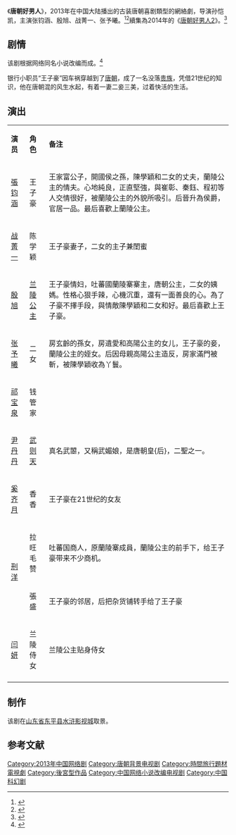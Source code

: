 {{电视节目信息框
| 名称     = 唐朝好男人
| 别名     = 
| 英文名称 = <!-- {{lang|en| }}  -->
| 图片     = Gentleman of Tang Dynasty poster.jpg
| 图说     = 海报
| 分类     = 古装剧
| 原创者   = 网络小说《唐朝好男人》
| 导演     = [[孙恺凯|孙恺凯]]
| 监制     = 
| 出品人   = 
| 编剧     = 沙枫
| 制作人   = 
| 摄影     = 
| 演出     = 张钧涵<br>殷旭<br>战菁一<br>张予曦
| 配音     =
| 旁白     = 
| 主题曲   = 孙子涵《唐人》
| 片尾曲   = 小5《离殇》
| 插曲     = 
| 地区     = {{CHNML}}
| 语言     = 普通话
| 集数     = 40集
| 每集长   = 45分钟
| 制作公司 = 
| 首播地区 = {{CHNML}}
| 电视网   = 乐视网
| 开始     = 2013年5月22日
| 结束     = 2013年7月16日
| 先于     = [[唐朝好男人2|唐朝好男人2]]
| 后于     = 
| 相关剧集 = 
| 官方网站 = 
}}
《'''唐朝好男人'''》，2013年在中国大陆播出的古装唐朝喜剧類型的網絡劇，导演孙恺凯，主演张钧涵、殷旭、战菁一、张予曦。<ref>{{cite web |url=http://ent.qq.com/a/20130523/014689.htm |title=《唐朝好男人》开播 战菁一张钧涵上演励志传奇 |date=2013-05-23 |work=腾讯网 |accessdate=2014-09-24 |archive-date=2014-10-06 |archive-url=https://web.archive.org/web/20141006120516/http://ent.qq.com/a/20130523/014689.htm |dead-url=no }}</ref><ref>{{cite web |url=http://media.people.com.cn/n/2013/0418/c40733-21186582.html |title=乐视《唐朝好男人》热拍 忠于原著现“盛唐一梦” |date=2013-04-18 |work=人民网 |accessdate=2014-09-24 |archive-date=2016-03-04 |archive-url=https://web.archive.org/web/20160304111327/http://media.people.com.cn/n/2013/0418/c40733-21186582.html |dead-url=no }}</ref>續集為2014年的《[[唐朝好男人2|唐朝好男人2]]》。<ref>{{cite news|title=《唐男2》换角风波惹争议 女演员集体穿越了？|url=http://ent.people.com.cn/n/2014/0505/c1012-24975950.html|accessdate=2021-10-14|work=人民网|archive-date=2021-10-22|archive-url=https://web.archive.org/web/20211022230652/http://ent.people.com.cn/n/2014/0505/c1012-24975950.html|dead-url=no}}</ref>

==剧情==
该剧根据网络同名小说改编而成。<ref>{{cite news |title=《唐朝好男人》开机 殷旭饰公主成“唐朝女神 |url=https://yule.sohu.com/20130311/n368397180.shtml |accessdate=2021-10-14 |work=搜狐娱乐 |archive-date=2021-10-29 |archive-url=https://web.archive.org/web/20211029180203/https://yule.sohu.com/20130311/n368397180.shtml |dead-url=no }}</ref>

银行小职员“王子豪”因车祸穿越到了[[唐朝|唐朝]]，成了一名没落[[贵族|贵族]]，凭借21世纪的知识，他在唐朝混的风生水起，有着一妻二妾三美，过着快活的生活。

== 演出 ==
{|class="wikitable" width="70%"
|- style="background:cornflowerblue; color:white" align=center
|style="width:5%"|'''演员'''||style="width:6%"|'''角色'''||style="width:59%"|'''备注'''
|-
| [[張钧涵|張钧涵]] || 王子豪 || 王家富公子，開國侯之孫，陳學穎和二女的丈夫，蘭陵公主的情夫。心地純良，正直堅強，與崔彰、秦鈺、程初等人交情很好，被蘭陵公主的外貌所吸引。后晉升為侯爵，官居一品。最后喜歡上蘭陵公主。
|-
| [[战菁一|战菁一]] || 陈学颖 || 王子豪妻子，二女的主子兼閨蜜
|- 
| [[殷旭|殷旭]] || [[李淑_(兰陵公主)|兰陵公主]] || 王子豪情妇，吐蕃國蘭陵寨寨主，唐朝公主，二女的姨媽。性格心狠手辣，心機沉重，還有一面善良的心。為了子豪不擇手段，與情敵陳學穎和二女和好。最后喜歡上王子豪。
|- 
| [[张予曦|张予曦]] || 二女 || 房玄齡的孫女，房遺愛和高陽公主的女儿，王子豪的妾，蘭陵公主的姪女。后因母親高陽公主造反，房家滿門被斬，被陳學穎收為丫鬟。
|-
| [[祁宝泉|祁宝泉]] || 钱管家 ||   
|-
| [[尹丹丹|尹丹丹]] || [[武则天|武则天]] || 真名武曌，又稱武媚娘，是唐朝皇{后}，二聖之一。
|-
| [[奚齐月|奚齐月]] || 香香 || 王子豪在21世纪的女友
|-
| rowspan="2" | [[刑洋|刑洋]] || 拉旺毛赞 || 吐蕃国商人，原蘭陵寨成員，蘭陵公主的前手下，给王子豪带来不少商机。
|-
|張盛 || 王子豪的邻居，后把杂货铺转手给了王子豪
|-
| [[闫妍|闫妍]] || 兰陵侍女 || 兰陵公主贴身侍女
|-
|}

==制作==
该剧在[[山东省|山东省]][[东平县|东平县]][[水浒影视城|水浒影视城]]取景。

==参考文献==
{{reflist}}
{{2013年中國大陸古裝/民初電視劇|nocat}}
{{DEFAULTSORT:Tang唐}}
[[Category:2013年中国网络剧|Category:2013年中国网络剧]]
[[Category:唐朝背景电视剧|Category:唐朝背景电视剧]]
[[Category:時間旅行題材電視劇|Category:時間旅行題材電視劇]]
[[Category:後宮型作品|Category:後宮型作品]]
[[Category:中国网络小说改编电视剧|Category:中国网络小说改编电视剧]]
[[Category:中国科幻剧|Category:中国科幻剧]]